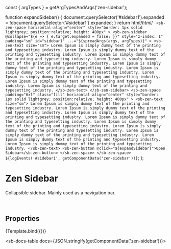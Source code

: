 const { argTypes } = getArgTypesAndArgs('zen-sidebar');

<Meta title="Containers/Sidebar" component="zen-sidebar" argTypes={argTypes} />

  function expandSidebar() {
    document.querySelector('#sidebar1').expanded = !document.querySelector('#sidebar1').expanded;
  }
  return html/*html*/ ` <sb-zen-space
      horizontal-align="center"
      style="border: 1px solid lightgrey; position:relative; height: 400px"
    >
      <sb-zen-sidebar
        @collapse="${e => {
          e.target.expanded = false;
        }}"
        style="z-index: 1"
        padding="sm"
        id="sidebar1"
        ...="${spreadArgs(args, argTypes)}"
      >
        <sb-zen-text size="sm">
          Lorem Ipsum is simply dummy text of the printing and typesetting industry. Lorem Ipsum is simply dummy text of
          the printing and typesetting industry. Lorem Ipsum is simply dummy text of the printing and typesetting
          industry. Lorem Ipsum is simply dummy text of the printing and typesetting industry. Lorem Ipsum is simply
          dummy text of the printing and typesetting industry. Lorem Ipsum is simply dummy text of the printing and
          typesetting industry. Lorem Ipsum is simply dummy text of the printing and typesetting industry. Lorem Ipsum
          is simply dummy text of the printing and typesetting industry. Lorem Ipsum is simply dummy text of the
          printing and typesetting industry.
        </sb-zen-text>
      </sb-zen-sidebar>
      <sb-zen-space
        padding="6xl"
        class="fill"
        horizontal-align="center"
        style="border: 1px solid lightgrey; position:relative; height: 400px"
      >
        <sb-zen-text size="sm">
          Lorem Ipsum is simply dummy text of the printing and typesetting industry. Lorem Ipsum is simply dummy text of
          the printing and typesetting industry. Lorem Ipsum is simply dummy text of the printing and typesetting
          industry. Lorem Ipsum is simply dummy text of the printing and typesetting industry. Lorem Ipsum is simply
          dummy text of the printing and typesetting industry. Lorem Ipsum is simply dummy text of the printing and
          typesetting industry. Lorem Ipsum is simply dummy text of the printing and typesetting industry. Lorem Ipsum
          is simply dummy text of the printing and typesetting industry. Lorem Ipsum is simply dummy text of the
          printing and typesetting industry.
        </sb-zen-text>
        <sb-zen-button @click="${expandSidebar}">Open Sidebar</sb-zen-button>
      </sb-zen-space>
    </sb-zen-space>
    ${logEvents('#sidebar1', getComponentData('zen-sidebar'))}`;
};

# Zen Sidebar

Collapsible sidebar. Mainly used as a navigation bar.

<br />

## Properties

<Canvas>
  <Story
    name="default"
    args={{
      ...getDefaultArgs(argTypes),
    }}
  >
    {Template.bind({})}
  </Story>
</Canvas>

<ArgsTable story="default" />

<sb-docs-table docs={JSON.stringify(getComponentData('zen-sidebar'))}></sb-docs-table>
